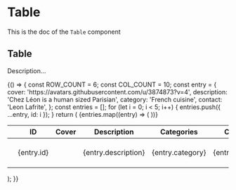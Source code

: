 <!--- Table.stories.mdx --->


<Meta title="Design System/Organisms/Table" component={Table} />

# Table

This is the doc of the `Table` component

## Table

Description...

<Canvas>
  <Story name="base">
    {() => {
      const ROW_COUNT = 6;
      const COL_COUNT = 10;
      const entry = {
        cover: 'https://avatars.githubusercontent.com/u/3874873?v=4',
        description: 'Chez Léon is a human sized Parisian',
        category: 'French cuisine',
        contact: 'Leon Lafrite',
      };
      const entries = [];
      for (let i = 0; i < 5; i++) {
        entries.push({ ...entry, id: i });
      }
      return (
        <Box padding={8} background="neutral100">
          <Table colCount={COL_COUNT} rowCount={ROW_COUNT}>
            <Thead>
              <Tr>
                <Th>
                  <BaseCheckbox aria-label="Select all entries" />
                </Th>
                <Th>
                  <TableLabel as="span">ID</TableLabel>
                </Th>
                <Th>
                  <TableLabel as="span">Cover</TableLabel>
                </Th>
                <Th>
                  <TableLabel as="span">Description</TableLabel>
                </Th>
                <Th>
                  <TableLabel as="span">Categories</TableLabel>
                </Th>
                <Th>
                  <TableLabel as="span">Contact</TableLabel>
                </Th>
                <Th>
                  <VisuallyHidden>Actions</VisuallyHidden>
                </Th>
                <Th>More</Th>
                <Th>More</Th>
                <Th>More</Th>
              </Tr>
            </Thead>
            <Tbody>
              {entries.map((entry) => (
                <Tr key={entry.id}>
                  <Td>
                    <BaseCheckbox aria-label={`Select ${entry.contact}`} />
                  </Td>
                  <Td>
                    <Text textColor="neutral600" as="span">
                      {entry.id}
                    </Text>
                  </Td>
                  <Td>
                    <Avatar src={entry.cover} alt={entry.contact} />
                  </Td>
                  <Td>
                    <Text textColor="neutral600" as="span">
                      {entry.description}
                    </Text>
                  </Td>
                  <Td>
                    <Text textColor="neutral600" as="span">
                      {entry.category}
                    </Text>
                  </Td>
                  <Td>
                    <Text textColor="neutral600" as="span">
                      {entry.contact}
                    </Text>
                  </Td>
                  <Td>
                    <IconButton onClick={() => console.log('edit')} title="Edit" noBorder>
                      <EditIcon />
                    </IconButton>
                  </Td>
                  <Td>
                    <Text textColor="neutral600" as="span">
                      {entry.description}
                    </Text>
                  </Td>
                  <Td>
                    <Text textColor="neutral600" as="span">
                      {entry.description}
                    </Text>
                  </Td>
                  <Td>
                    <Text textColor="neutral600" as="span">
                      {entry.description}
                    </Text>
                  </Td>
                </Tr>
              ))}
            </Tbody>
          </Table>
        </Box>
      );
    }}
  </Story>
</Canvas>
